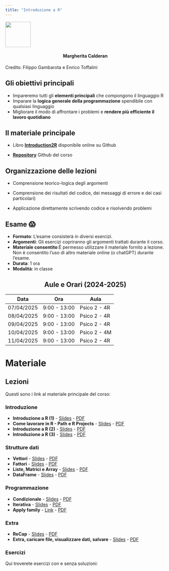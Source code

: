 ```yaml
---
title: "Introduzione a R"
---
```


![](arca_logo.svg){fig-align="center" width="80"}

#### Margherita Calderan {style="text-align: center;"}
Credits: Filippo Gambarota e Enrico Toffalini

## Gli obiettivi principali

-   Impareremo tutti gli **elementi principali** che compongono il linguaggio R
-   Imparare la **logica generale della programmazione** spendibile con qualsiasi linguaggio
-   Migliorare il modo di affrontare i problemi e **rendere più efficiente il lavoro quotidiano**

## Il materiale principale

-   Libro [**Introduction2R**](https://psicostat.github.io/Introduction2R/) disponibile online su Github

-   [**Repository**](https://github.com/arca-dpss/course-R-2425) Github del corso

## Organizzazione delle lezioni

-   Comprensione teorico-logica degli argomenti

-   Comprensione dei risultati del codice, dei messaggi di errore e dei casi particolari)

-   Applicazione direttamente scrivendo codice e risolvendo problemi

## Esame 😱

-   **Formato**: L'esame consisterà in diversi esercizi.
-   **Argomenti**: Gli esercizi copriranno gli argomenti trattati durante il corso.
-   **Materiale consentito**:È permesso utilizzare il materiale fornito a lezione. Non è consentito l'uso di altro materiale online (o chatGPT) durante l'esame.
-   **Durata**: 1 ora
-   **Modalità**: in classe


## Aule e Orari (2024-2025) {style="text-align: center;"}
| Data        | Ora           | Aula         |
|-------------|---------------|--------------|
| 07/04/2025  | 9:00 - 13:00 | Psico 2 - 4R |
| 08/04/2025  | 9:00 - 13:00  | Psico 2 - 4R |
| 09/04/2025  | 9:00 - 13:00  | Psico 2 - 4R |
| 10/04/2025  | 9:00 - 13:00  | Psico 2 - 4M |
| 11/04/2025  | 9:00 - 13:00  | Psico 2 - 4R |


# Materiale

## Lezioni

Questi sono i link al materiale principale del corso:

### Introduzione 

- **Introduzione a R (1)** - [Slides](materials/0_getStarted/0_getStarted.html) - [PDF](materials/0_getStarted/0_getStarted.pdf)
- **Come lavorare in R - Path e R Projects** - [Slides](materials/1_intro/1.1_intro.html) - [PDF](materials/1_intro/1.1_intro.pdf)
- **Introduzione a R (2)** - [Slides](materials/1_intro/1.2_intro.html) - [PDF](materials/1_intro/1.2_intro.pdf)
- **Introduzione a R (3)** - [Slides](materials/1_intro/1.3_funzioni&errori.html) - [PDF](materials/1_intro/1.3_funzioni&errori.pdf)

### Strutture dati 
- **Vettori** - [Slides](materials/2_struttureDati/2.1_vettori.html) - [PDF](materials/2_struttureDati/2.1_vettori.pdf)
- **Fattori** - [Slides](materials/2_struttureDati/2.2_fattori.html) - [PDF](materials/2_struttureDati/2.2_fattori.pdf)
- **Liste, Matrici e Array** - [Slides](materials/2_struttureDati/2.3_liste&matrici&array.html) - [PDF](materials/2_struttureDati/2.3_liste&matrici&array.pdf)
- **DataFrame** - [Slides](materials/2_struttureDati/2.4_dataframe.html) - [PDF](materials/2_struttureDati/2.4_dataframe.pdf)

### Programmazione
- **Condizionale** - [Slides](materials/3_programmazione/3.1_condizionale.html) - [PDF](materials/3_programmazione/3.1_condizionale.pdf)
- **Iterativa** - [Slides](materials/3_programmazione/3.2_iterativa.html) - [PDF](materials/3_programmazione/3.2_iterativa.pdf)
- **Apply family** - [Link](materials/3_programmazione/3.3_apply.html) - [PDF](materials/3_programmazione/3.3_apply.pdf)


### Extra
- **ReCap** - [Slides](materials/4_extra/recap.html) - [PDF](materials/4_extra/recap.pdf)
- **Extra, caricare file, visualizzare dati, salvare** - [Slides](materials/4_extra/EXTRA.html) - [PDF](materials/4_extra/EXTRA.pdf)


### Esercizi
Qui troverete esercizi con e senza soluzioni:

